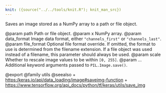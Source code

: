 ```yaml
---
knit: ({source("../../tools/knit.R"); knit_man_src})
---
```

Saves an image stored as a NumPy array to a path or file object.

@param path Path or file object.
@param x NumPy array.
@param data_format Image data format, either `"channels_first"` or
    `"channels_last"`.
@param file_format Optional file format override. If omitted, the format to
    use is determined from the filename extension. If a file object was
    used instead of a filename, this parameter should always be used.
@param scale Whether to rescale image values to be within `[0, 255]`.
@param ... Additional keyword arguments passed to `PIL.Image.save()`.

@export
@family utils
@seealso
+ <https:/keras.io/api/data_loading/image#saveimg-function>
+ <https://www.tensorflow.org/api_docs/python/tf/keras/utils/save_img>
